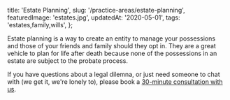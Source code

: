   title: 'Estate Planning',
  slug: '/practice-areas/estate-planning',
  featuredImage: 'estates.jpg',
  updatedAt: '2020-05-01',
  tags: 'estates,family,wills',
};

Estate planning is a way to create an entity to manage your possessions and
those of your friends and family should they opt in. They are a great vehicle
to plan for life after death because none of the possessions in an estate are
subject to the probate process.

If you have questions about a legal dilemna, or just need someone to chat
with (we get it, we're lonely to), please book a
[30-minute consultation with us](/contact).
